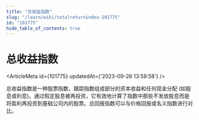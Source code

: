```yaml
---
title: "总收益指数"
slug: "/learn/wiki/totalreturnindex-101775"
id: "101775"
hide_table_of_contents: true
---
```



# 总收益指数

<ArticleMeta id={101775} updatedAt={'2023-09-26 13:58:58'} />
<div className='border-solid border-b border-t-0 my-4 border-[var(--ifm-color-gray-300)]' />

总收益指数是一种股票指数，跟踪指数组成部分的资本收益和任何现金分配 (如股息或利息)。通过假定股息被再投资，它有效地计算了指数中那些不发放股息而是将盈利再投资到基础公司内的股票。总回报指数可以与价格回报或名义指数进行对比。
